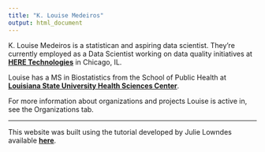 ```yaml
---
title: "K. Louise Medeiros"
output: html_document
---
```


K. Louise Medeiros is a statistican and aspiring data scientist. They're currently employed as a Data Scientist working on data quality initiatives at [**HERE Technologies**](https://here.com/) in Chicago, IL.

Louise has a MS in Biostatistics from the School of Public Health at [**Louisiana State University Health Sciences Center**](http://sph.lsuhsc.edu/). <br>

For more information about organizations and projects Louise is active in, see the Organizations tab.

----

This website was built using the tutorial developed by Julie Lowndes available  [**here**](https://jules32.github.io/rmarkdown-website-tutorial/index.html). 